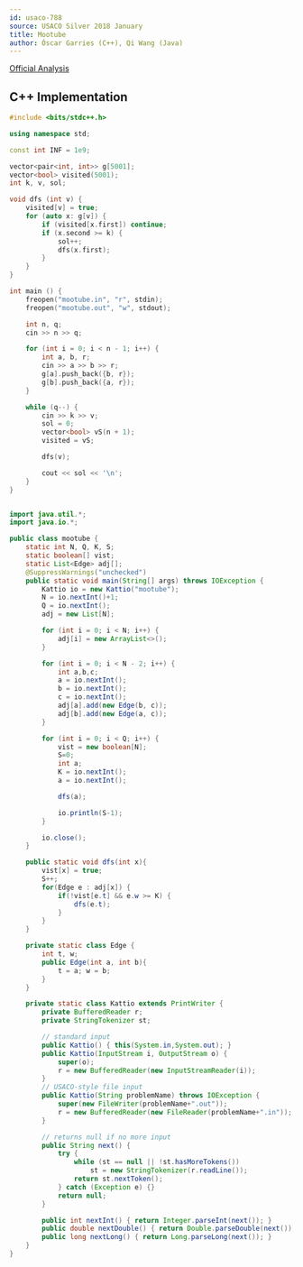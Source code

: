```yaml
---
id: usaco-788
source: USACO Silver 2018 January
title: Mootube
author: Óscar Garries (C++), Qi Wang (Java)
---
```


[Official Analysis](http://www.usaco.org/current/data/sol_mootube_silver_jan18.html)

<LanguageSection>

<CPPSection>

## C++ Implementation

```cpp
#include <bits/stdc++.h>

using namespace std;

const int INF = 1e9;

vector<pair<int, int>> g[5001];
vector<bool> visited(5001);
int k, v, sol;

void dfs (int v) {
	visited[v] = true;
	for (auto x: g[v]) {
		if (visited[x.first]) continue;
		if (x.second >= k) {
			sol++;
			dfs(x.first);
		}
	}
}

int main () {
	freopen("mootube.in", "r", stdin);
	freopen("mootube.out", "w", stdout);

	int n, q;
	cin >> n >> q;

	for (int i = 0; i < n - 1; i++) {
		int a, b, r;
		cin >> a >> b >> r;
		g[a].push_back({b, r});
		g[b].push_back({a, r});
	}

	while (q--) {
		cin >> k >> v;
		sol = 0;
		vector<bool> vS(n + 1);
		visited = vS;

		dfs(v);

		cout << sol << '\n';
	}
}

```

</CPPSection>

<JavaSection>

```java

import java.util.*;
import java.io.*;

public class mootube {
	static int N, Q, K, S;
	static boolean[] vist;
	static List<Edge> adj[];
	@SuppressWarnings("unchecked")
	public static void main(String[] args) throws IOException {
		Kattio io = new Kattio("mootube");
		N = io.nextInt()+1;
		Q = io.nextInt();
		adj = new List[N];

		for (int i = 0; i < N; i++) {
			adj[i] = new ArrayList<>();
		}

		for (int i = 0; i < N - 2; i++) {
			int a,b,c;
			a = io.nextInt();
			b = io.nextInt();
			c = io.nextInt();
			adj[a].add(new Edge(b, c));
			adj[b].add(new Edge(a, c));
		}

		for (int i = 0; i < Q; i++) {
			vist = new boolean[N];
			S=0;
			int a;
			K = io.nextInt();
			a = io.nextInt();

			dfs(a);

			io.println(S-1);
		}

		io.close();
	}

	public static void dfs(int x){
		vist[x] = true;
		S++;
		for(Edge e : adj[x]) {
			if(!vist[e.t] && e.w >= K) {
				dfs(e.t);
			}
		}
	}

	private static class Edge {
		int t, w;
		public Edge(int a, int b){
			t = a; w = b;
		}
	}

	private static class Kattio extends PrintWriter {
		private BufferedReader r;
		private StringTokenizer st;

		// standard input
		public Kattio() { this(System.in,System.out); }
		public Kattio(InputStream i, OutputStream o) {
			super(o);
			r = new BufferedReader(new InputStreamReader(i));
		}
		// USACO-style file input
		public Kattio(String problemName) throws IOException {
			super(new FileWriter(problemName+".out"));
			r = new BufferedReader(new FileReader(problemName+".in"));
		}

		// returns null if no more input
		public String next() {
			try {
				while (st == null || !st.hasMoreTokens())
					st = new StringTokenizer(r.readLine());
				return st.nextToken();
			} catch (Exception e) {}
			return null;
		}

		public int nextInt() { return Integer.parseInt(next()); }
		public double nextDouble() { return Double.parseDouble(next()); }
		public long nextLong() { return Long.parseLong(next()); }
	}
}

```

</JavaSection>

</LanguageSection>
